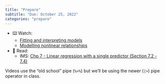 ```yaml
---
title: "Prepare"
subtitle: "Due: October 25, 2022"
categories: "prepare"
---
```


-   ⌨️ Watch:
    -   [Fitting and interpreting models](https://youtu.be/69U92Q3pwnA)
    -   [Modelling nonlinear relationships](https://youtu.be/j4MZ6ZdHnHg)
-   📖 Read:
    -   IMS: [Chp 7 - Linear regression with a single predictor (Section 7.2 - 7.4)](https://openintro-ims.netlify.app/model-slr.html)

::: callout-note
Videos use the "old school" pipe (`%>%`) but we'll be using the newer (`|>`) pipe operator in class.
:::
